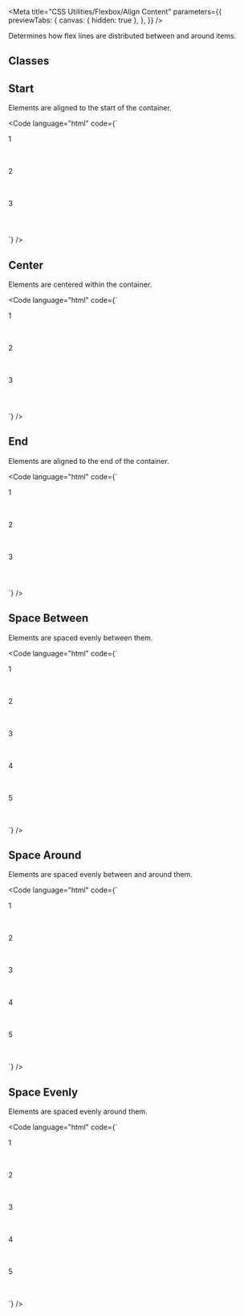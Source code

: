 
<Meta
  title="CSS Utilities/Flexbox/Align Content"
  parameters={{
    previewTabs: {
      canvas: { hidden: true },
    },
  }}
/>

<Banner label="Align Content" section="CSS Utilities" color="yellow" puzzle />

<Lead>Determines how flex lines are distributed between and around items.</Lead>

## Classes

<CssFlexboxAlignContent />

## Start

Elements are aligned to the start of the container.

<Code
  language="html"
  code={`
<div class="flex align-content-start flex-wrap gap-normal" style="min-height: 200px">
    <div class="bg-green radius-normal flex justify-content-center align-items-center" style="height: 4rem; width: 4rem">1</div>
    <div class="bg-green radius-normal flex justify-content-center align-items-center" style="height: 4rem; width: 4rem">2</div>
    <div class="bg-green radius-normal flex justify-content-center align-items-center" style="height: 4rem; width: 4rem">3</div>
</div>
`}
/>

## Center

Elements are centered within the container.

<Code
  language="html"
  code={`
<div class="flex align-content-center flex-wrap gap-normal" style="min-height: 200px">
    <div class="bg-green radius-normal flex justify-content-center align-items-center" style="height: 4rem; width: 4rem">1</div>
    <div class="bg-green radius-normal flex justify-content-center align-items-center" style="height: 4rem; width: 4rem">2</div>
    <div class="bg-green radius-normal flex justify-content-center align-items-center" style="height: 4rem; width: 4rem">3</div>
</div>
`}
/>

## End

Elements are aligned to the end of the container.

<Code
  language="html"
  code={`
<div class="flex align-content-end flex-wrap gap-normal" style="min-height: 200px">
    <div class="bg-green radius-normal flex justify-content-center align-items-center" style="height: 4rem; width: 4rem">1</div>
    <div class="bg-green radius-normal flex justify-content-center align-items-center" style="height: 4rem; width: 4rem">2</div>
    <div class="bg-green radius-normal flex justify-content-center align-items-center" style="height: 4rem; width: 4rem">3</div>
</div>
`}
/>

## Space Between

Elements are spaced evenly between them.

<Code
  language="html"
  code={`
<div class="flex align-content-space-between flex-wrap gap-normal" style="min-height: 200px">
    <div class="bg-green radius-normal flex justify-content-center align-items-center" style="height: 4rem; width: 200px" style="height: 4rem">1</div>
    <div class="bg-green radius-normal flex justify-content-center align-items-center" style="height: 4rem; width: 200px">2</div>
    <div class="bg-green radius-normal flex justify-content-center align-items-center" style="height: 4rem; width: 200px">3</div>
    <div class="bg-green radius-normal flex justify-content-center align-items-center" style="height: 4rem; width: 200px">4</div>
    <div class="bg-green radius-normal flex justify-content-center align-items-center" style="height: 4rem; width: 200px">5</div>
</div>
`}
/>

## Space Around

Elements are spaced evenly between and around them.

<Code
  language="html"
  code={`
<div class="flex align-content-space-around flex-wrap gap-normal" style="min-height: 200px">
    <div class="bg-green radius-normal flex justify-content-center align-items-center" style="height: 4rem; width: 200px" style="height: 4rem">1</div>
    <div class="bg-green radius-normal flex justify-content-center align-items-center" style="height: 4rem; width: 200px">2</div>
    <div class="bg-green radius-normal flex justify-content-center align-items-center" style="height: 4rem; width: 200px">3</div>
    <div class="bg-green radius-normal flex justify-content-center align-items-center" style="height: 4rem; width: 200px">4</div>
    <div class="bg-green radius-normal flex justify-content-center align-items-center" style="height: 4rem; width: 200px">5</div>
</div>
`}
/>

## Space Evenly

Elements are spaced evenly around them.

<Code
  language="html"
  code={`
<div class="flex align-content-space-evenly flex-wrap gap-normal" style="min-height: 200px">
    <div class="bg-green radius-normal flex justify-content-center align-items-center" style="height: 4rem; width: 200px" style="height: 4rem">1</div>
    <div class="bg-green radius-normal flex justify-content-center align-items-center" style="height: 4rem; width: 200px">2</div>
    <div class="bg-green radius-normal flex justify-content-center align-items-center" style="height: 4rem; width: 200px">3</div>
    <div class="bg-green radius-normal flex justify-content-center align-items-center" style="height: 4rem; width: 200px">4</div>
    <div class="bg-green radius-normal flex justify-content-center align-items-center" style="height: 4rem; width: 200px">5</div>
</div>
`}
/>

<Footer>
  <LinkCards>
    <LinkCard
      pageTitle="Foundation/Grid"
      description="The Baloise Design System grid system is a fully responsive and 12 column layout system with six default breakpoints and five container layouts"
    />
    <LinkCard
      pageTitle="Tokens/Overview"
      description="Design tokens serve as the definitive source for naming and storing design choices."
    />
  </LinkCards>
</Footer>
